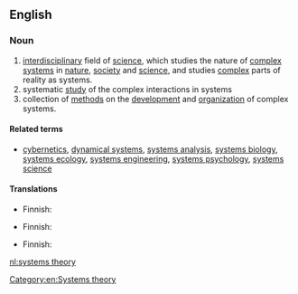 ==English==

===Noun===
{{wikipedia}}

{{head|en|noun|head=[[systems]] [[theory]]}} 
# [[interdisciplinary]] field of [[science]], which studies the nature of [[complex]] [[system]]s in [[nature]], [[society]] and [[science]], and studies [[complex]] parts of reality as systems.
# systematic [[study]] of the complex interactions in systems 
# collection of [[method]]s on the [[development]] and [[organization]] of complex systems.

====Related terms====
* [[cybernetics]], [[dynamical systems]], [[systems analysis]], [[systems biology]], [[systems ecology]], [[systems engineering]], [[systems psychology]], [[systems science]]

====Translations====
{{trans-top|field of science}}
* Finnish: {{t|fi|systeemiteoria}}
{{trans-mid}}
{{trans-bottom}}

{{trans-top|study}}
* Finnish: {{t|fi|systeemiteoria}}
{{trans-mid}}
{{trans-bottom}}

{{trans-top|collection of methods}}
* Finnish: {{t|fi|systeemiteoria}}
{{trans-mid}}
{{trans-bottom}}

[[Category:en:Systems theory]]

[[nl:systems theory]]